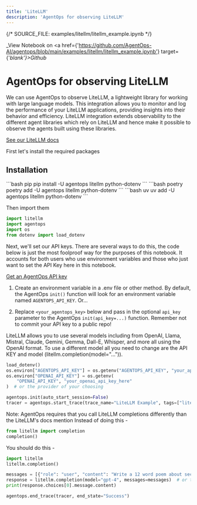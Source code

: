 ```yaml
---
title: 'LiteLLM'
description: 'AgentOps for observing LiteLLM'
---
```

{/*  SOURCE_FILE: examples/litellm/litellm_example.ipynb  */}

_View Notebook on <a href={'https://github.com/AgentOps-AI/agentops/blob/main/examples/litellm/litellm_example.ipynb'} target={'_blank'}>Github</a>_

# AgentOps for observing LiteLLM

We can use AgentOps to observe LiteLLM, a lightweight library for working with large language models. This integration allows you to monitor and log the performance of your LiteLLM applications, providing insights into their behavior and efficiency.
LiteLLM integration extends observability to the different agent libraries which rely on LiteLLM and hence make it possible to observe the agents built using these libraries.

[See our LiteLLM docs](https://docs.agentops.ai/v1/integrations/litellm)

First let's install the required packages



## Installation
<CodeGroup>
  ```bash pip
  pip install -U agentops litellm python-dotenv
  ```
  ```bash poetry
  poetry add -U agentops litellm python-dotenv
  ```
  ```bash uv
  uv add -U agentops litellm python-dotenv
  ```
</CodeGroup>

Then import them


```python
import litellm
import agentops
import os
from dotenv import load_dotenv
```

Next, we'll set our API keys. There are several ways to do this, the code below is just the most foolproof way for the purposes of this notebook. It accounts for both users who use environment variables and those who just want to set the API Key here in this notebook.

[Get an AgentOps API key](https://agentops.ai/settings/projects)

1. Create an environment variable in a .env file or other method. By default, the AgentOps `init()` function will look for an environment variable named `AGENTOPS_API_KEY`. Or...

2. Replace `<your_agentops_key>` below and pass in the optional `api_key` parameter to the AgentOps `init(api_key=...)` function. Remember not to commit your API key to a public repo!

LiteLLM allows you to use several models including from OpenAI, Llama, Mistral, Claude, Gemini, Gemma, Dall-E, Whisper, and more all using the OpenAI format. To use a different model all you need to change are the API KEY and model (litellm.completion(model="...")).


```python
load_dotenv()
os.environ["AGENTOPS_API_KEY"] = os.getenv("AGENTOPS_API_KEY", "your_api_key_here")
os.environ["OPENAI_API_KEY"] = os.getenv(
    "OPENAI_API_KEY", "your_openai_api_key_here"
)  # or the provider of your choosing
```


```python
agentops.init(auto_start_session=False)
tracer = agentops.start_trace(trace_name="LiteLLM Example", tags=["litellm-example", "agentops-example"])
```

Note: AgentOps requires that you call LiteLLM completions differently than the LiteLLM's docs mention
Instead of doing this -

```python
from litellm import completion
completion()
```

You should do this -

```python
import litellm
litellm.completion()
```


```python
messages = [{"role": "user", "content": "Write a 12 word poem about secret agents."}]
response = litellm.completion(model="gpt-4", messages=messages)  # or the model of your choosing
print(response.choices[0].message.content)
```


```python
agentops.end_trace(tracer, end_state="Success")
```


<script type="module" src="/scripts/github_stars.js"></script>
<script type="module" src="/scripts/scroll-img-fadein-animation.js"></script>
<script type="module" src="/scripts/button_heartbeat_animation.js"></script>
<script type="module" src="/scripts/adjust_api_dynamically.js"></script>